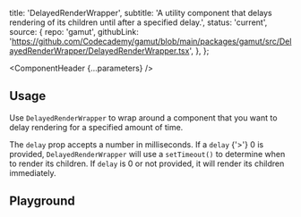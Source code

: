 


  title: 'DelayedRenderWrapper',
  subtitle:
    'A utility component that delays rendering of its children until after a specified delay.',
  status: 'current',
  source: {
    repo: 'gamut',
    githubLink:
      'https://github.com/Codecademy/gamut/blob/main/packages/gamut/src/DelayedRenderWrapper/DelayedRenderWrapper.tsx',
  },
};

<Meta of={DelayedRenderWrapperStories} />

<ComponentHeader {...parameters} />

## Usage

Use `DelayedRenderWrapper` to wrap around a component that you want to delay rendering for a specified amount of time.

The `delay` prop accepts a number in milliseconds. If a `delay` {'>'} 0 is provided, `DelayedRenderWrapper` will use a `setTimeout()` to determine when to render its children. If `delay` is 0 or not provided, it will render its children immediately.

## Playground

<Canvas sourceState="shown" of={DelayedRenderWrapperStories.Default} />

<Controls />

